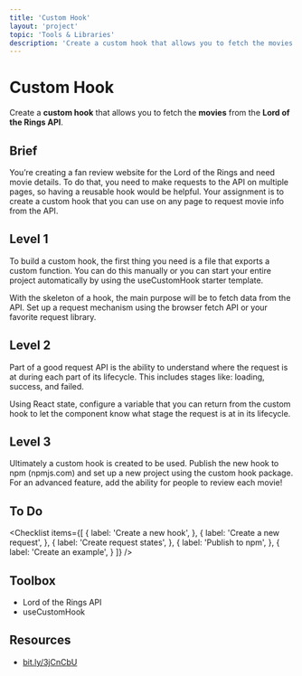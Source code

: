 ```yaml
---
title: 'Custom Hook'
layout: 'project'
topic: 'Tools & Libraries'
description: 'Create a custom hook that allows you to fetch the movies from the Lord of the Rings API.'
---
```



<ProjectHeader>

# Custom Hook

Create a <strong className="color-blue">custom hook</strong> that allows you to fetch the <strong className="color-purple">movies</strong> from the <strong className="color-purple">Lord of the Rings API</strong>.

</ProjectHeader>

<ProjectContent>

## Brief

You’re creating a fan review website for the Lord of the Rings and need movie details. To do that, you need to make requests to the API on multiple pages, so having a reusable hook would be helpful. Your assignment is to create a custom hook that you can use on any page to request movie info from the API.

## Level 1

To build a custom hook, the first thing you need is a file that exports a custom function. You can do this manually or you can start your entire project automatically by using the useCustomHook starter template.

With the skeleton of a hook, the main purpose will be to fetch data from the API. Set up a request mechanism using the browser fetch API or your favorite request library.

<LoginRequired>

## Level 2

Part of a good request API is the ability to understand where the request is at during each part of its lifecycle. This includes stages like: loading, success, and failed.

Using React state, configure a variable that you can return from the custom hook to let the component know what stage the request is at in its lifecycle.

## Level 3

Ultimately a custom hook is created to be used. Publish the new hook to npm (npmjs.com) and set up a new project using the custom hook package. For an advanced feature, add the ability for people to review each movie!

</LoginRequired>

</ProjectContent>

<ProjectSidebar>

## To Do

<Checklist items={[
  {
    label: 'Create a new hook',
  },
  {
    label: 'Create a new request',
  },
  {
    label: 'Create request states',
  },
  {
    label: 'Publish to npm',
  },
  {
    label: 'Create an example',
  }
]} />

## Toolbox
- Lord of the Rings API
- useCustomHook

## Resources
- [bit.ly/3jCnCbU](https://bit.ly/3jCnCbU)

</ProjectSidebar>